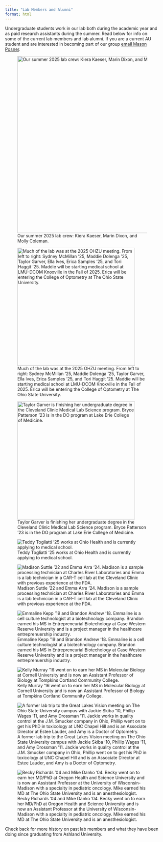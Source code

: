 ```yaml
---
title: "Lab Members and Alumni"
format: html
---
```


Undergraduate students work in our lab both during the academic year and as paid research assistants during the summer. Read below for info on some of the current lab members and lab alumni. If you are a current AU student and are interested in becoming part of our group [email Mason Posner](mailto:mposner@ashland.edu).

![Our summer 2025 lab crew: Kiera Kaeser, Marin Dixon, and Molly Coleman.](people/Summer_2025_lab_group.jpg){width="6in"}

::: {layout-ncol="2"}
![Much of the lab was at the 2025 OHZU meeting. From left to right: Sydney McMillan '25, Maddie Dolenga '25, Taylor Garver, Ella Ives, Erica Samples '25, and Tori Haggit '25. Maddie will be starting medical school at LMU-DCOM Knoxville in the Fall of 2025. Erica will be entering the College of Optometry at The Ohio State University.](people/OHZU_2025_Group.jpg){width="4in"}

![Taylor Garver is finishing her undergraduate degree in the Cleveland Clinic Medical Lab Science program. Bryce Patterson '23 is in the DO program at Lake Erie College of Medicine.](people/Taylor_Bryce_2023.jpg){width="4in"}
:::

::: {layout-ncol="2"}
![Teddy Togliatti '25 works at Ohio Health and is currently applying to medical school.](people/Teddy_Togliatti.jpg)

![Madison Suttle '22 and Emma Arra '24. Madison is a sample processing technician at Charles River Laboratories and Emma is a lab technician in a CAR-T cell lab at the Cleveland Clinic with previous experience at the FDA.](people/Suttle_Arra.jpg)
:::

::: {layout-ncol="2"}
![Emmaline Kepp '19 and Brandon Andrew '18. Emmaline is a cell culture technologist at a biotechnology company. Brandon earned his MS in Entrepreneurial Biotechology at Case Western Reserve University and is a project manager in the healthcare entreprenuership industry.](people/kepp_andrew.jpg)

![Kelly Murray '16 went on to earn her MS in Molecular Biology at Cornell University and is now an Assistant Professor of Biology at Tompkins Cortland Community College.](people/murray.jpg)
:::

::: {layout-ncol="2"}
![A former lab trip to the Great Lakes Vision meeting on The Ohio State University campus with Jackie Skiba '10, Phillip Wages '11, and Amy Drossman '11. Jackie works in quality control at the J.M. Smucker company in Ohio, Phillip went on to get his PhD in toxicology at UNC Chapel Hill and is an Associate Director at Estee Lauder, and Amy is a Doctor of Optometry.](people/skiba_wages_drossman.jpg)

![Becky Richards '04 and Mike Danko '04. Becky went on to earn her MD/PhD at Oregon Health and Science University and is now an Assistant Professor at the University of Wisconsin-Madison with a specialty in pediatric oncology. Mike earned his MD at The Ohio State University and is an anesthesiologist.](people/richards_danko.jpg)
:::

Check back for more history on past lab members and what they have been doing since graduating from Ashland University.
